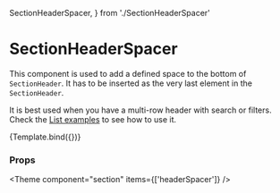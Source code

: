   SectionHeaderSpacer,
} from './SectionHeaderSpacer'

<Meta
  title="Components/Section/SectionHeaderSpacer"
  component={SectionHeaderSpacer}
/>

# SectionHeaderSpacer

This component is used to add a defined space to the bottom of `SectionHeader`. It has to be inserted as the very last element in the `SectionHeader`.

It is best used when you have a multi-row header with search or filters.
Check the [List examples](/docs/examples-list--default-story) to see how to use it.


<Canvas>
  <Story
    name="Default"
    args={{
      size: undefined,
    }}
    argTypes={{
      size: {
        options: Object.values(SectionHeaderSpacerSize),
        control: { type: 'select' },
      },
    }}
  >
    {Template.bind({})}
  </Story>
</Canvas>

### Props

<ArgsTable story="Default" />



<Theme component="section" items={['headerSpacer']} />
